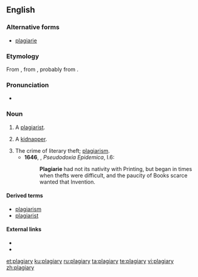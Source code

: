 ==English==

===Alternative forms===
* [[plagiarie]] {{defdate|16th-17th c.}}

===Etymology===
From {{etyl|la|en}} {{term|plagiairus|plagiārius|kidnapper, plagiarist|lang=la}}, from {{term|plagium||kidnapping}}, probably from {{term|plaga||a net, snare, trap}}.

===Pronunciation===
* {{a|UK}} {{IPA|/ˈpleɪdʒ(ɪ)əɹi/|lang=en}}

===Noun===
{{en-noun|plagiaries}}

# {{context|archaic|lang=en}} A [[plagiarist]].
#: {{rfquotek|Dryden}}
# {{context|obsolete|lang=en}} A [[kidnapper]].
# The crime of literary theft; [[plagiarism]].
#* '''1646''', {{w|Thomas Browne}}, ''Pseudodoxia Epidemica'', I.6:
#*: '''Plagiarie''' had not its nativity with Printing, but began in times when thefts were difficult, and the paucity of Books scarce wanted that Invention.
#: {{rfquotek|Milton}}

====Derived terms====
* [[plagiarism]]
* [[plagiarist]]

====External links====
* {{R:Webster 1913}}
* {{R:Century 1911}}

[[et:plagiary]]
[[ku:plagiary]]
[[ru:plagiary]]
[[ta:plagiary]]
[[te:plagiary]]
[[vi:plagiary]]
[[zh:plagiary]]
